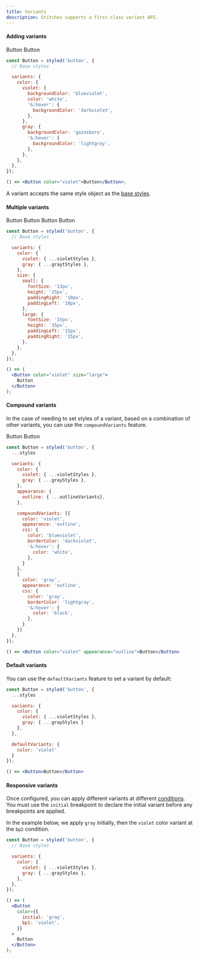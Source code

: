 ```yaml
---
title: Variants
description: Stitches supports a first-class variant API.
---
```


#### Adding variants

<Preview>
  <div style={{ display: 'flex', gap: '20px' }}>
    <DemoButton color="violet">Button</DemoButton>
    <DemoButton color="gray">Button</DemoButton>
  </div>
</Preview>

```jsx line=4-20,23
const Button = styled('button', {
  // Base styles

  variants: {
    color: {
      violet: {
        backgroundColor: 'blueviolet',
        color: 'white',
        '&:hover': {
          backgroundColor: 'darkviolet',
        },
      },
      gray: {
        backgroundColor: 'gainsboro',
        '&:hover': {
          backgroundColor: 'lightgray',
        },
      },
    },
  },
});

() => <Button color="violet">Button</Button>;
```

A variant accepts the same style object as the [base styles](/docs/styling).

#### Multiple variants

<Preview>
  <div style={{ display: 'flex', gap: '20px', alignItems: 'center' }}>
    <DemoButton color="gray" size="small">
      Button
    </DemoButton>
    <DemoButton color="violet" size="small">
      Button
    </DemoButton>
    <DemoButton color="gray" size="large">
      Button
    </DemoButton>
    <DemoButton color="violet" size="large">
      Button
    </DemoButton>
  </div>
</Preview>

```jsx line=4-23,26-30
const Button = styled('button', {
  // Base styles

  variants: {
    color: {
      violet: { ...violetStyles },
      gray: { ...graytStyles },
    },
    size: {
      small: {
        fontSize: '13px',
        height: '25px',
        paddingRight: '10px',
        paddingLeft: '10px',
      },
      large: {
        fontSize: '15px',
        height: '35px',
        paddingLeft: '15px',
        paddingRight: '15px',
      },
    },
  },
});

() => (
  <Button color="violet" size="large">
    Button
  </Button>
);
```

#### Compound variants

In the case of needing to set styles of a variant, based on a combination of other variants, you can use the `compoundVariants` feature.

<Preview>
  <div style={{ display: 'flex', gap: '20px', alignItems: 'center' }}>
    <DemoButton color="violet" appearance="outline">
      Button
    </DemoButton>
    <DemoButton color="gray" appearance="outline">
      Button
    </DemoButton>
  </div>
</Preview>

```jsx line=13-35,38
const Button = styled('button', {
  ...styles

  variants: {
    color: {
      violet: { ...violetStyles },
      gray: { ...grayStyles },
    },
    appearance: {
      outline: { ...outlineVariants},
    },

    compoundVariants: [{
      color: 'violet',
      appearance: 'outline',
      css: {
        color: 'blueviolet',
        borderColor: 'darkviolet',
        '&:hover': {
          color: 'white',
        },
      }
    },
    {
      color: 'gray',
      appearance: 'outline',
      css: {
        color: 'gray',
        borderColor: 'lightgray',
        '&:hover': {
          color: 'black',
        },
      }
    }]
  },
});

() => <Button color="violet" appearance="outline">Button</Button>
```

#### Default variants

You can use the `defaultVariants` feature to set a variant by default:

```jsx line=11-13,16
const Button = styled('button', {
  ...styles

  variants: {
    color: {
      violet: { ...violetStyles },
      gray: { ...grayStyles }
    },
  },

  defaultVariants: {
    color: 'violet'
  }
});

() => <Button>Button</Button>
```

#### Responsive variants

Once configured, you can apply different variants at different [conditions](/docs/breakpoints). You must use the <Code>initial</Code> breakpoint to declare the initial variant before any breakpoints are applied.

In the example below, we apply `gray` initially, then the `violet` color variant at the `bp2` condition.

```jsx line=12-16
const Button = styled('button', {
  // Base styles

  variants: {
    color: {
      violet: { ...violetStyles },
      gray: { ...grayStyles },
    },
  },
});

() => (
  <Button
    color={{
      initial: 'gray',
      bp1: 'violet',
    }}
  >
    Button
  </Button>
);
```
